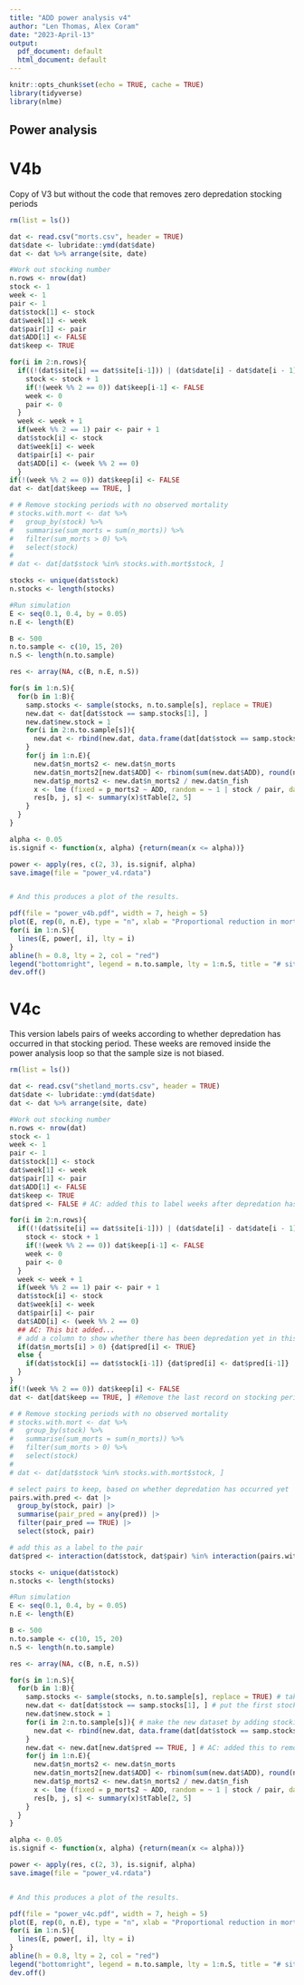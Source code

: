 ```yaml
---
title: "ADD power analysis v4"
author: "Len Thomas, Alex Coram"
date: "2023-April-13"
output:
  pdf_document: default
  html_document: default
---
```



```r
knitr::opts_chunk$set(echo = TRUE, cache = TRUE)
library(tidyverse)
library(nlme)
```

## Power analysis

# V4b

Copy of V3 but without the code that removes zero depredation stocking periods

```r

rm(list = ls())

dat <- read.csv("morts.csv", header = TRUE)
dat$date <- lubridate::ymd(dat$date)
dat <- dat %>% arrange(site, date)

#Work out stocking number
n.rows <- nrow(dat)
stock <- 1
week <- 1
pair <- 1
dat$stock[1] <- stock
dat$week[1] <- week
dat$pair[1] <- pair
dat$ADD[1] <- FALSE
dat$keep <- TRUE

for(i in 2:n.rows){
  if((!(dat$site[i] == dat$site[i-1])) | (dat$date[i] - dat$date[i - 1] > 7)) {
    stock <- stock + 1
    if(!(week %% 2 == 0)) dat$keep[i-1] <- FALSE 
    week <- 0
    pair <- 0    
  }
  week <- week + 1
  if(week %% 2 == 1) pair <- pair + 1
  dat$stock[i] <- stock
  dat$week[i] <- week
  dat$pair[i] <- pair
  dat$ADD[i] <- (week %% 2 == 0)
  }
if(!(week %% 2 == 0)) dat$keep[i] <- FALSE
dat <- dat[dat$keep == TRUE, ]

# # Remove stocking periods with no observed mortality
# stocks.with.mort <- dat %>%
#   group_by(stock) %>%
#   summarise(sum_morts = sum(n_morts)) %>%
#   filter(sum_morts > 0) %>%
#   select(stock)
# 
# dat <- dat[dat$stock %in% stocks.with.mort$stock, ]

stocks <- unique(dat$stock)
n.stocks <- length(stocks)

#Run simulation
E <- seq(0.1, 0.4, by = 0.05)
n.E <- length(E)

B <- 500
n.to.sample <- c(10, 15, 20)
n.S <- length(n.to.sample)

res <- array(NA, c(B, n.E, n.S))

for(s in 1:n.S){ 
  for(b in 1:B){ 
    samp.stocks <- sample(stocks, n.to.sample[s], replace = TRUE) 
    new.dat <- dat[dat$stock == samp.stocks[1], ] 
    new.dat$new.stock = 1 
    for(i in 2:n.to.sample[s]){ 
      new.dat <- rbind(new.dat, data.frame(dat[dat$stock == samp.stocks[i], ], new.stock = i))
    }
    for(j in 1:n.E){
      new.dat$n_morts2 <- new.dat$n_morts
      new.dat$n_morts2[new.dat$ADD] <- rbinom(sum(new.dat$ADD), round(new.dat$n_morts[new.dat$ADD]), 1 - E[j])
      new.dat$p_morts2 <- new.dat$n_morts2 / new.dat$n_fish
      x <- lme (fixed = p_morts2 ~ ADD, random = ~ 1 | stock / pair, data = new.dat)
      res[b, j, s] <- summary(x)$tTable[2, 5]
    }
  }
}

alpha <- 0.05
is.signif <- function(x, alpha) {return(mean(x <= alpha))}

power <- apply(res, c(2, 3), is.signif, alpha)
save.image(file = "power_v4.rdata")


# And this produces a plot of the results.

pdf(file = "power_v4b.pdf", width = 7, heigh = 5)
plot(E, rep(0, n.E), type = "n", xlab = "Proportional reduction in mortality", ylab = "Power", ylim = c(0, 1))
for(i in 1:n.S){
  lines(E, power[, i], lty = i)
}  
abline(h = 0.8, lty = 2, col = "red")
legend("bottomright", legend = n.to.sample, lty = 1:n.S, title = "# sites")
dev.off()
```

# V4c

This version labels pairs of weeks according to whether depredation has occurred in that stocking period. These weeks are removed inside the power analysis loop so that the sample size is not biased.

```r

rm(list = ls())

dat <- read.csv("shetland_morts.csv", header = TRUE)
dat$date <- lubridate::ymd(dat$date)
dat <- dat %>% arrange(site, date)

#Work out stocking number
n.rows <- nrow(dat)
stock <- 1
week <- 1
pair <- 1
dat$stock[1] <- stock
dat$week[1] <- week
dat$pair[1] <- pair
dat$ADD[1] <- FALSE
dat$keep <- TRUE
dat$pred <- FALSE # AC: added this to label weeks after depredation has started

for(i in 2:n.rows){
  if((!(dat$site[i] == dat$site[i-1])) | (dat$date[i] - dat$date[i - 1] > 7)) {
    stock <- stock + 1
    if(!(week %% 2 == 0)) dat$keep[i-1] <- FALSE 
    week <- 0
    pair <- 0    
  }
  week <- week + 1
  if(week %% 2 == 1) pair <- pair + 1
  dat$stock[i] <- stock
  dat$week[i] <- week
  dat$pair[i] <- pair
  dat$ADD[i] <- (week %% 2 == 0)
  ## AC: This bit added...
  # add a column to show whether there has been depredation yet in this stocking period (i.e. whether an adaptive trial will have started)
  if(dat$n_morts[i] > 0) {dat$pred[i] <- TRUE}
  else {
    if(dat$stock[i] == dat$stock[i-1]) {dat$pred[i] <- dat$pred[i-1]}
  }
}
if(!(week %% 2 == 0)) dat$keep[i] <- FALSE
dat <- dat[dat$keep == TRUE, ] #Remove the last record on stocking periods with an odd number of weeks

# # Remove stocking periods with no observed mortality
# stocks.with.mort <- dat %>%
#   group_by(stock) %>%
#   summarise(sum_morts = sum(n_morts)) %>%
#   filter(sum_morts > 0) %>%
#   select(stock)
# 
# dat <- dat[dat$stock %in% stocks.with.mort$stock, ]

# select pairs to keep, based on whether depredation has occurred yet
pairs.with.pred <- dat |> 
  group_by(stock, pair) |> 
  summarise(pair_pred = any(pred)) |> 
  filter(pair_pred == TRUE) |> 
  select(stock, pair)

# add this as a label to the pair
dat$pred <- interaction(dat$stock, dat$pair) %in% interaction(pairs.with.pred$stock, pairs.with.pred$pair)

stocks <- unique(dat$stock)
n.stocks <- length(stocks)

#Run simulation
E <- seq(0.1, 0.4, by = 0.05)
n.E <- length(E)

B <- 500
n.to.sample <- c(10, 15, 20)
n.S <- length(n.to.sample)

res <- array(NA, c(B, n.E, n.S))

for(s in 1:n.S){ 
  for(b in 1:B){ 
    samp.stocks <- sample(stocks, n.to.sample[s], replace = TRUE) # take 10, 15 or 20 samples from 'stocks'
    new.dat <- dat[dat$stock == samp.stocks[1], ] # put the first stocking number from 'samp.stocks' into new.dat
    new.dat$new.stock = 1 
    for(i in 2:n.to.sample[s]){ # make the new dataset by adding stocking periods, selected in samp.stocks, to new.dat
      new.dat <- rbind(new.dat, data.frame(dat[dat$stock == samp.stocks[i], ], new.stock = i))
    }
    new.dat <- new.dat[new.dat$pred == TRUE, ] # AC: added this to remove the weeks we don't want for each iteration
    for(j in 1:n.E){
      new.dat$n_morts2 <- new.dat$n_morts
      new.dat$n_morts2[new.dat$ADD] <- rbinom(sum(new.dat$ADD), round(new.dat$n_morts[new.dat$ADD]), 1 - E[j])
      new.dat$p_morts2 <- new.dat$n_morts2 / new.dat$n_fish
      x <- lme (fixed = p_morts2 ~ ADD, random = ~ 1 | stock / pair, data = new.dat)
      res[b, j, s] <- summary(x)$tTable[2, 5]
    }
  }
}

alpha <- 0.05
is.signif <- function(x, alpha) {return(mean(x <= alpha))}

power <- apply(res, c(2, 3), is.signif, alpha)
save.image(file = "power_v4.rdata")


# And this produces a plot of the results.

pdf(file = "power_v4c.pdf", width = 7, heigh = 5)
plot(E, rep(0, n.E), type = "n", xlab = "Proportional reduction in mortality", ylab = "Power", ylim = c(0, 1))
for(i in 1:n.S){
  lines(E, power[, i], lty = i)
}  
abline(h = 0.8, lty = 2, col = "red")
legend("bottomright", legend = n.to.sample, lty = 1:n.S, title = "# sites")
dev.off()
```